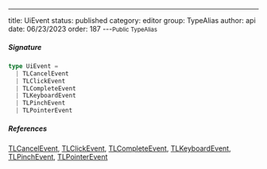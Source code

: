 ---
title: UiEvent
status: published
category: editor
group: TypeAlias
author: api
date: 06/23/2023
order: 187
---<Small>Public TypeAlias</Small>




##### Signature


```ts
type UiEvent =
  | TLCancelEvent
  | TLClickEvent
  | TLCompleteEvent
  | TLKeyboardEvent
  | TLPinchEvent
  | TLPointerEvent
```

##### References

[TLCancelEvent](/gen/editor/TLCancelEvent-type), [TLClickEvent](/gen/editor/TLClickEvent-type), [TLCompleteEvent](/gen/editor/TLCompleteEvent-type), [TLKeyboardEvent](/gen/editor/TLKeyboardEvent-type), [TLPinchEvent](/gen/editor/TLPinchEvent-type), [TLPointerEvent](/gen/editor/TLPointerEvent-type)

